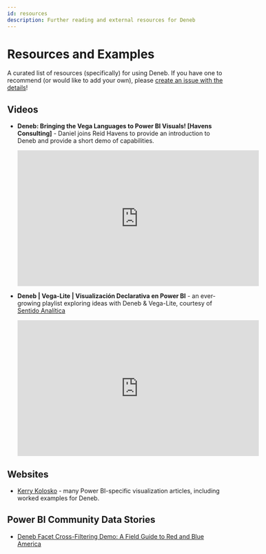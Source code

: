 ---
id: resources
description: Further reading and external resources for Deneb
---

# Resources and Examples

A curated list of resources (specifically) for using Deneb. If you have one to recommend (or would like to add your own), please [create an issue with the details](https://github.com/deneb-viz/deneb-viz.github.io/issues/new)!

## Videos

- **Deneb: Bringing the Vega Languages to Power BI Visuals! [Havens Consulting]** -
  Daniel joins Reid Havens to provide an introduction to Deneb and provide a short demo of capabilities.<br/>

  <iframe
    width="560"
    height="315"
    src="https://www.youtube.com/embed/bBbFyCohRwg"
    title="YouTube video player"
    frameborder="0"
    allow="accelerometer; autoplay; clipboard-write; encrypted-media; gyroscope; picture-in-picture"
    allowfullscreen
  >
    {" "}
  </iframe>

- **Deneb | Vega-Lite | Visualización Declarativa en Power BI** - an ever-growing playlist exploring ideas with Deneb & Vega-Lite, courtesy of [Sentido Analítica](https://www.youtube.com/channel/UCamYOVD8GwI-G530IBIw5og)<br />
  <iframe
    width="560"
    height="315"
    src="https://www.youtube.com/embed/videoseries?list=PLf18HMTT3dFhM6EI8Oim-cSYbhHaAvgZs"
    title="YouTube video player"
    frameborder="0"
    allow="accelerometer; autoplay; clipboard-write; encrypted-media; gyroscope; picture-in-picture"
    allowfullscreen
  ></iframe>

## Websites

- [Kerry Kolosko](https://kerrykolosko.com/) - many Power BI-specific visualization articles, including worked
  examples for Deneb.

## Power BI Community Data Stories

- [Deneb Facet Cross-Filtering Demo: A Field Guide to Red and Blue America](https://community.powerbi.com/t5/Data-Stories-Gallery/Deneb-Facet-Cross-Filtering-Demo-A-Field-Guide-to-Red-and-Blue/m-p/2181673#M6154)
